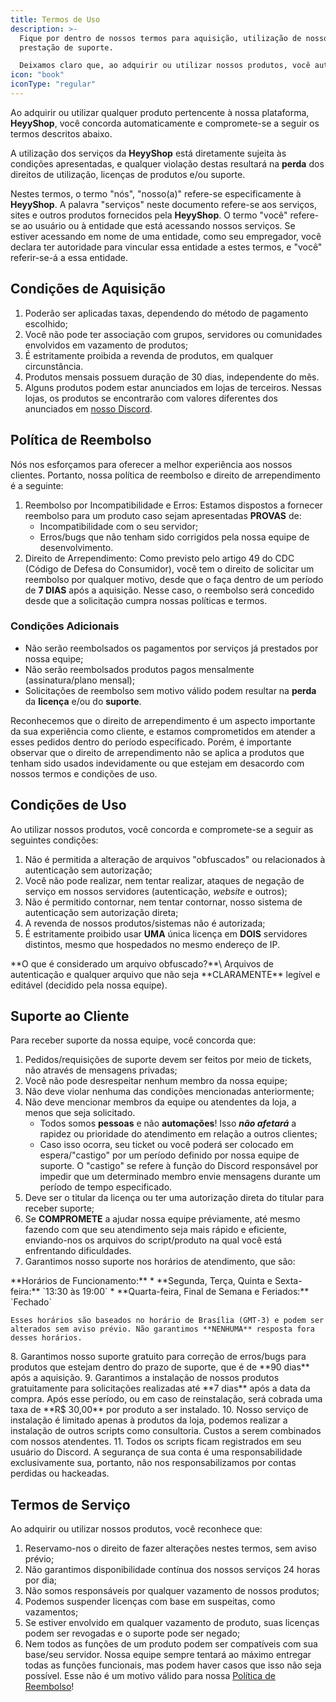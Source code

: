```yaml
---
title: Termos de Uso
description: >-
  Fique por dentro de nossos termos para aquisição, utilização de nossos serviços e
  prestação de suporte.

  Deixamos claro que, ao adquirir ou utilizar nossos produtos, você automaticamente concorda com os termos descritos nesta página.
icon: "book"
iconType: "regular"
---
```


Ao adquirir ou utilizar qualquer produto pertencente à nossa plataforma, **HeyyShop**, você concorda automaticamente e compromete-se a seguir os termos descritos abaixo.

A utilização dos serviços da **HeyyShop** está diretamente sujeita às condições apresentadas, e qualquer violação destas resultará na **perda** dos direitos de utilização, licenças de produtos e/ou suporte.

Nestes termos, o termo "nós", "nosso(a)" refere-se especificamente à **HeyyShop**. A palavra "serviços" neste documento refere-se aos serviços, sites e outros produtos fornecidos pela **HeyyShop**. O termo "você" refere-se ao usuário ou à entidade que está acessando nossos serviços. Se estiver acessando em nome de uma entidade, como seu empregador, você declara ter autoridade para vincular essa entidade a estes termos, e "você" referir-se-á a essa entidade.

## Condições de Aquisição

1. Poderão ser aplicadas taxas, dependendo do método de pagamento escolhido;
2. Você não pode ter associação com grupos, servidores ou comunidades envolvidos em vazamento de produtos;
3. É estritamente proibida a revenda de produtos, em qualquer circunstância.
4. Produtos mensais possuem duração de 30 dias, independente do mês.
5. Alguns produtos podem estar anunciados em lojas de terceiros. Nessas lojas, os produtos se encontrarão com valores diferentes dos anunciados em [nosso Discord](https://discord.gg/2TuJwmnBWW).

## Política de Reembolso

Nós nos esforçamos para oferecer a melhor experiência aos nossos clientes. Portanto, nossa política de reembolso e direito de arrependimento é a seguinte:

1. Reembolso por Incompatibilidade e Erros: Estamos dispostos a fornecer reembolso para um produto caso sejam apresentadas **PROVAS** de:
   * Incompatibilidade com o seu servidor;
   * Erros/bugs que não tenham sido corrigidos pela nossa equipe de desenvolvimento.
2. Direito de Arrependimento: Como previsto pelo artigo 49 do CDC (Código de Defesa do Consumidor), você tem o direito de solicitar um reembolso por qualquer motivo, desde que o faça dentro de um período de **7 DIAS** após a aquisição. Nesse caso, o reembolso será concedido desde que a solicitação cumpra nossas políticas e termos.

### Condições Adicionais

* Não serão reembolsados os pagamentos por serviços já prestados por nossa equipe;
* Não serão reembolsados produtos pagos mensalmente (assinatura/plano mensal);
* Solicitações de reembolso sem motivo válido podem resultar na **perda** da **licença** e/ou do **suporte**.

Reconhecemos que o direito de arrependimento é um aspecto importante da sua experiência como cliente, e estamos comprometidos em atender a esses pedidos dentro do período especificado. Porém, é importante observar que o direito de arrependimento não se aplica a produtos que tenham sido usados indevidamente ou que estejam em desacordo com nossos termos e condições de uso.

## Condições de Uso

Ao utilizar nossos produtos, você concorda e compromete-se a seguir as seguintes condições:

1. Não é permitida a alteração de arquivos "obfuscados" ou relacionados à autenticação sem autorização;
2. Você não pode realizar, nem tentar realizar, ataques de negação de serviço em nossos servidores (autenticação, _website_ e outros);
3. Não é permitido contornar, nem tentar contornar, nosso sistema de autenticação sem autorização direta;
4. A revenda de nossos produtos/sistemas não é autorizada;
5. É estritamente proibido usar **UMA** única licença em **DOIS** servidores distintos, mesmo que hospedados no mesmo endereço de IP.

<Tip>
**O que é considerado um arquivo obfuscado?**\
Arquivos de autenticação e qualquer arquivo que não seja **CLARAMENTE** legível e editável (decidido pela nossa equipe).
</Tip>

## Suporte ao Cliente

Para receber suporte da nossa equipe, você concorda que:

1. Pedidos/requisições de suporte devem ser feitos por meio de tickets, não através de mensagens privadas;
2. Você não pode desrespeitar nenhum membro da nossa equipe;
3. Não deve violar nenhuma das condições mencionadas anteriormente;
4. Não deve mencionar membros da equipe ou atendentes da loja, a menos que seja solicitado.
   * Todos somos **pessoas** e não **automações**! Isso _**não afetará**_ a rapidez ou prioridade do atendimento em relação a outros clientes;
   * Caso isso ocorra, seu ticket ou você poderá ser colocado em espera/"castigo" por um período definido por nossa equipe de suporte. O "castigo" se refere à função do Discord responsável por impedir que um determinado membro envie mensagens durante um período de tempo especificado.
5. Deve ser o titular da licença ou ter uma autorização direta do titular para receber suporte;
6. Se **COMPROMETE** a ajudar nossa equipe préviamente, até mesmo fazendo com que seu atendimento seja mais rápido e eficiente, enviando-nos os arquivos do script/produto na qual você está enfrentando dificuldades.
7. Garantimos nosso suporte nos horários de atendimento, que são:
<Info>
	**Horários de Funcionamento:**
   	* **Segunda, Terça, Quinta e Sexta-feira:** `13:30 às 19:00`
   	* **Quarta-feira, Final de Semana e Feriados:** `Fechado`
	
	Esses horários são baseados no horário de Brasília (GMT-3) e podem ser alterados sem aviso prévio. Não garantimos **NENHUMA** resposta fora desses horários.
</Info>
8. Garantimos nosso suporte gratuito para correção de erros/bugs para produtos que estejam dentro do prazo de suporte, que é de **90 dias** após a aquisição.
9. Garantimos a instalação de nossos produtos gratuitamente para solicitações realizadas até **7 dias** após a data da compra. Após esse período, ou em caso de reinstalação, será cobrada uma taxa de **R$ 30,00** por produto a ser instalado.
10. Nosso serviço de instalação é limitado apenas à produtos da loja, podemos realizar a instalação de outros scripts como consultoria. Custos a serem combinados com nossos atendentes.
11. Todos os scripts ficam registrados em seu usuário do Discord. A segurança de sua conta é uma responsabilidade exclusivamente sua, portanto, não nos responsabilizamos por contas perdidas ou hackeadas. 

## Termos de Serviço

Ao adquirir ou utilizar nossos produtos, você reconhece que:

1. Reservamo-nos o direito de fazer alterações nestes termos, sem aviso prévio;
2. Não garantimos disponibilidade contínua dos nossos serviços 24 horas por dia;
3. Não somos responsáveis por qualquer vazamento de nossos produtos;
4. Podemos suspender licenças com base em suspeitas, como vazamentos;
5. Se estiver envolvido em qualquer vazamento de produto, suas licenças podem ser revogadas e o suporte pode ser negado;
6. Nem todos as funções de um produto podem ser compatíveis com sua base/seu servidor. Nossa equipe sempre tentará ao máximo entregar todas as funções funcionais, mas podem haver casos que isso não seja possível. Esse não é um motivo válido para nossa [Política de Reembolso](#politica-de-reembolso)!